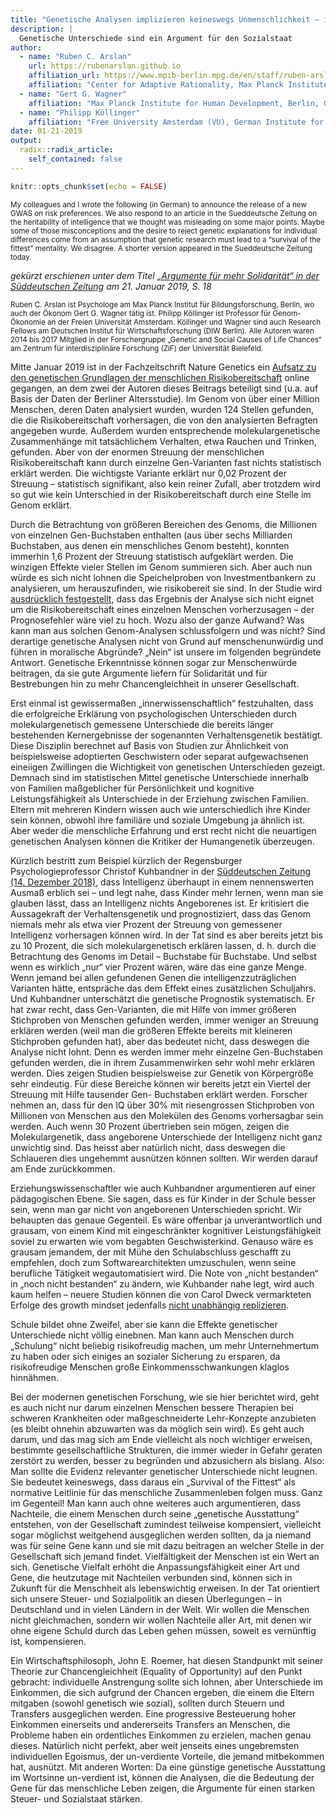 ```yaml
---
title: "Genetische Analysen implizieren keineswegs Unmenschlichkeit – im Gegenteil"
description: |
  Genetische Unterschiede sind ein Argument für den Sozialstaat
author:
  - name: "Ruben C. Arslan"
    url: https://rubenarslan.github.io
    affiliation_url: https://www.mpib-berlin.mpg.de/en/staff/ruben-arslan
    affiliation: "Center for Adaptive Rationality, Max Planck Institute for Human Development, Berlin" 
  - name: "Gert G. Wagner"
    affiliation: "Max Planck Institute for Human Development, Berlin, German Institute for Economic Research (DIW Berlin)" 
  - name: "Philipp Köllinger"
    affiliation: "Free University Amsterdam (VU), German Institute for Economic Research (DIW Berlin)" 
date: 01-21-2019
output:
  radix::radix_article:
    self_contained: false
---
```


```r
knitr::opts_chunk$set(echo = FALSE)
```

<small>My colleagues and I wrote the following (in German) to announce the release of a new GWAS on risk preferences.
We also respond to an article in the Sueddeutsche Zeitung on the heritability of intelligence that we thought was misleading on
some major points. Maybe some of those misconceptions and the desire to reject genetic explanations for individual differences 
come from an assumption that genetic research must lead to a "survival of the fittest" mentality. We disagree. A shorter
version appeared in the Sueddeutsche Zeitung today.</small>

_gekürzt erschienen unter dem Titel [„Argumente für mehr Solidarität“ in der Süddeutschen Zeitung](https://www.sueddeutsche.de/wirtschaft/forum-argumente-fuer-mehr-solidaritaet-1.4295164) am 21. Januar 2019, S. 18_

<small>Ruben C. Arslan ist Psychologe am Max Planck Institut für Bildungsforschung, Berlin, wo auch der Ökonom Gert G. Wagner tätig ist. Philipp Köllinger ist Professor für Genom-Ökonomie an der Freien Universität Amsterdam. Köllinger und Wagner sind auch Research Fellows am Deutschen Institut für Wirtschaftsforschung (DIW Berlin). Alle Autoren waren 2014 bis 2017 Mitglied in der Forschergruppe „Genetic and Social Causes of Life Chances“ am Zentrum für interdisziplinäre Forschung (ZiF) der Universität Bielefeld.</small>

Mitte Januar 2019 ist in der Fachzeitschrift Nature Genetics ein [Aufsatz zu den genetischen Grundlagen der menschlichen Risikobereitschaft](https://doi.org/10.1038/s41588-018-0309-3) online gegangen, an dem zwei der Autoren dieses Beitrags beteiligt sind (u.a. auf Basis der Daten der Berliner Altersstudie). Im Genom von über einer Million Menschen, deren Daten analysiert wurden, wurden 124 Stellen gefunden, die die Risikobereitschaft vorhersagen, die von den analysierten Befragten angegeben wurde. Außerdem wurden entsprechende molekulargenetische Zusammenhänge mit tatsächlichem Verhalten, etwa Rauchen und Trinken, gefunden. Aber von der enormen Streuung der menschlichen Risikobereitschaft kann durch einzelne Gen-Varianten fast nichts statistisch erklärt werden. Die wichtigste Variante erklärt nur 0,02 Prozent der Streuung – statistisch signifikant, also kein reiner Zufall, aber trotzdem wird so gut wie kein Unterschied in der Risikobereitschaft durch eine Stelle im Genom erklärt.

Durch die Betrachtung von größeren Bereichen des Genoms, die Millionen von einzelnen Gen-Buchstaben enthalten (aus über sechs Milliarden Buchstaben, aus denen ein menschliches Genom besteht), konnten immerhin 1,6 Prozent der Streuung statistisch aufgeklärt werden. Die winzigen Effekte vieler Stellen im Genom summieren sich. Aber auch nun würde es sich nicht lohnen die Speichelproben von Investmentbankern zu analysieren, um herauszufinden, wie risikobereit sie sind. In der Studie wird [ausdrücklich festgestellt](https://www.thessgac.org/faqs), dass das Ergebnis der Analyse sich nicht eignet um die Risikobereitschaft eines einzelnen Menschen vorherzusagen – der Prognosefehler wäre viel zu hoch. Wozu also der ganze Aufwand? Was kann man aus solchen Genom-Analysen schlussfolgern und was nicht? Sind derartige genetische Analysen nicht von Grund auf menschenunwürdig und führen in moralische Abgründe? „Nein“ ist unsere im folgenden begründete Antwort. Genetische Erkenntnisse können sogar zur Menschenwürde beitragen, da sie gute Argumente liefern für Solidarität und für Bestrebungen hin zu mehr Chancengleichheit in unserer Gesellschaft.

Erst einmal ist gewissermaßen „innerwissenschaftlich“ festzuhalten, dass die erfolgreiche Erklärung von psychologischen Unterschieden durch molekulargenetisch gemessene Unterschiede die bereits länger bestehenden Kernergebnisse der sogenannten Verhaltensgenetik bestätigt. Diese Disziplin berechnet auf Basis von Studien zur Ähnlichkeit von beispielsweise adoptierten Geschwistern oder separat aufgewachsenen eineiigen Zwillingen die Wichtigkeit von genetischen Unterschieden gezeigt. Demnach sind im statistischen Mittel genetische Unterschiede innerhalb von Familien maßgeblicher für Persönlichkeit und kognitive Leistungsfähigkeit als Unterschiede in der Erziehung zwischen Familien. Eltern mit mehreren Kindern wissen auch wie unterschiedlich ihre Kinder sein können, obwohl ihre familiäre und soziale Umgebung ja ähnlich ist. Aber weder die menschliche Erfahrung und erst recht nicht die neuartigen genetischen Analysen können die Kritiker der Humangenetik überzeugen.

Kürzlich bestritt zum Beispiel kürzlich der Regensburger Psychologieprofessor Christof Kuhbandner in der [Süddeutschen Zeitung (14. Dezember 2018)](https://www.sueddeutsche.de/bildung/paedagogik-intelligenz-ist-nicht-angeboren-1.4245200), dass Intelligenz überhaupt in einem nennenswerten Ausmaß erblich sei – und legt nahe, dass Kinder mehr lernen, wenn man sie glauben lässt, dass an Intelligenz nichts Angeborenes ist. Er kritisiert die Aussagekraft der Verhaltensgenetik und prognostiziert, dass das Genom niemals mehr als etwa vier Prozent der Streuung von gemessener Intelligenz vorhersagen können wird. In der Tat sind es aber bereits jetzt bis zu 10 Prozent, die sich molekulargenetisch erklären lassen, d. h. durch die Betrachtung des Genoms im Detail – Buchstabe für Buchstabe. Und selbst wenn es wirklich „nur“ vier Prozent wären, wäre das eine ganze Menge. Wenn jemand bei allen gefundenen Genen die intelligenzzuträglichen Varianten hätte, entspräche das dem Effekt eines zusätzlichen Schuljahrs.
Und Kuhbandner unterschätzt die genetische Prognostik systematisch. Er hat zwar recht, dass Gen-Varianten, die mit Hilfe von immer größeren Stichproben von Menschen gefunden werden, immer weniger an Streuung erklären werden (weil man die größeren Effekte bereits mit kleineren Stichproben gefunden hat), aber das bedeutet nicht, dass deswegen die Analyse nicht lohnt. Denn es werden immer mehr einzelne Gen-Buchstaben gefunden werden, die in ihrem Zusammenwirken sehr wohl mehr erklären werden. Dies zeigen Studien beispielsweise zur Genetik von Körpergröße sehr eindeutig. Für diese Bereiche können wir bereits jetzt ein Viertel der Streuung mit Hilfe tausender Gen- Buchstaben erklärt werden. Forscher nehmen an, dass für den IQ über 30% mit riesengrossen Stichproben von Millionen von Menschen aus den Molekülen des Genoms vorhersagbar sein werden. Auch wenn 30 Prozent übertrieben sein mögen, zeigen die Molekulargenetik, dass angeborene Unterschiede der Intelligenz nicht ganz unwichtig sind. Das heisst aber natürlich nicht, dass deswegen die Schlaueren dies ungehemmt ausnützen können sollten. Wir werden darauf am Ende zurückkommen.

Erziehungswissenschaftler wie auch Kuhbandner argumentieren auf einer pädagogischen Ebene. Sie sagen, dass es für Kinder in der Schule besser sein, wenn man gar nicht von angeborenen Unterschieden spricht. Wir behaupten das genaue Gegenteil. Es wäre offenbar ja unverantwortlich und grausam, von einem Kind mit eingeschränkter kognitiver Leistungsfähigkeit soviel zu erwarten wie vom begabten Geschwisterkind. Genauso wäre es grausam jemandem, der mit Mühe den Schulabschluss geschafft zu empfehlen, doch zum Softwarearchitekten umzuschulen, wenn seine berufliche Tätigkeit wegautomatisiert wird. Die Note von „nicht bestanden“ in „noch nicht bestanden“ zu ändern, wie Kuhbander nahe legt, wird auch kaum helfen – neuere Studien können die von Carol Dweck vermarkteten Erfolge des growth mindset jedenfalls [nicht unabhängig replizieren](https://osf.io/preprints/socarxiv/tsdwy/).

Schule bildet ohne Zweifel, aber sie kann die Effekte genetischer Unterschiede nicht völlig einebnen. Man kann auch Menschen durch „Schulung“ nicht beliebig risikofreudig machen, um mehr Unternehmertum zu haben oder sich einiges an sozialer Sicherung zu ersparen, da risikofreudige Menschen große Einkommensschwankungen klaglos hinnähmen.

Bei der modernen genetischen Forschung, wie sie hier berichtet wird, geht es auch nicht nur darum einzelnen Menschen bessere Therapien bei schweren Krankheiten oder maßgeschneiderte Lehr-Konzepte anzubieten (es bleibt ohnehin abzuwarten was da möglich sein wird). Es geht auch darum, und das mag sich am Ende vielleicht als noch wichtiger erweisen, bestimmte gesellschaftliche Strukturen, die immer wieder in Gefahr geraten zerstört zu werden, besser zu begründen und abzusichern als bislang. Also: Man sollte die Evidenz relevanter genetischer Unterschiede nicht leugnen. Sie bedeutet keineswegs, dass daraus ein „Survival of the Fittest“ als normative Leitlinie für das menschliche Zusammenleben folgen muss. Ganz im Gegenteil! Man kann auch ohne weiteres auch argumentieren, dass Nachteile, die einem Menschen durch seine „genetische Ausstattung“ entstehen, von der Gesellschaft zumindest teilweise kompensiert, vielleicht sogar möglichst weitgehend ausgeglichen werden sollten, da ja niemand was für seine Gene kann und sie mit dazu beitragen an welcher Stelle in der Gesellschaft sich jemand findet. Vielfältigkeit der Menschen ist ein Wert an sich. Genetische Vielfalt erhöht die Anpassungsfähigkeit einer Art und Gene, die heutzutage mit Nachteilen verbunden sind, können sich in Zukunft für die Menschheit als lebenswichtig erweisen. In der Tat orientiert sich unsere Steuer- und Sozialpolitik an diesen Überlegungen – in Deutschland und in vielen Ländern in der Welt. Wir wollen die Menschen nicht gleichmachen, sondern wir wollen Nachteile aller Art, mit denen wir ohne eigene Schuld durch das Leben gehen müssen, soweit es vernünftig ist, kompensieren.

Ein Wirtschaftsphilosoph, John E. Roemer, hat diesen Standpunkt mit seiner Theorie zur Chancengleichheit (Equality of Opportunity) auf den Punkt gebracht: individuelle Anstrengung sollte sich lohnen, aber Unterschiede im Einkommen, die sich aufgrund der Chancen ergeben, die einem die Eltern mitgaben (sowohl genetisch wie sozial), sollten durch Steuern und Transfers ausgeglichen werden. Eine progressive Besteuerung hoher Einkommen einerseits und andererseits Transfers an Menschen, die Probleme haben ein ordentliches Einkommen zu erzielen, machen genau dieses. Natürlich nicht perfekt, aber weit jenseits eines ungebremsten individuellen Egoismus, der un-verdiente Vorteile, die jemand mitbekommen hat, ausnützt. Mit anderen Worten: Da eine günstige genetische Ausstattung im Wortsinne un-verdient ist, können die Analysen, die die Bedeutung der Gene für das menschliche Leben zeigen, die Argumente für einen starken Steuer- und Sozialstaat stärken.
